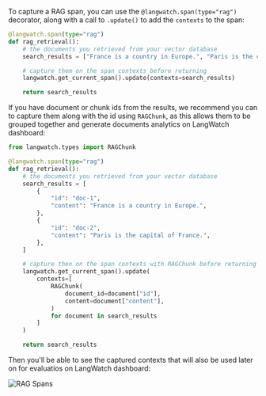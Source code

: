 To capture a RAG span, you can use the `@langwatch.span(type="rag")` decorator, along with a call to `.update()` to add the `contexts` to the span:

```python
@langwatch.span(type="rag")
def rag_retrieval():
    # the documents you retrieved from your vector database
    search_results = ["France is a country in Europe.", "Paris is the capital of France."]

    # capture them on the span contexts before returning
    langwatch.get_current_span().update(contexts=search_results)

    return search_results
```

If you have document or chunk ids from the results, we recommend you can to capture them along with the id using `RAGChunk`, as this allows them to be grouped together and generate documents analytics on LangWatch dashboard:

```python
from langwatch.types import RAGChunk

@langwatch.span(type="rag")
def rag_retrieval():
    # the documents you retrieved from your vector database
    search_results = [
        {
            "id": "doc-1",
            "content": "France is a country in Europe.",
        },
        {
            "id": "doc-2",
            "content": "Paris is the capital of France.",
        },
    ]

    # capture then on the span contexts with RAGChunk before returning
    langwatch.get_current_span().update(
        contexts=[
            RAGChunk(
                document_id=document["id"],
                content=document["content"],
            )
            for document in search_results
        ]
    )

    return search_results
```

Then you'll be able to see the captured contexts that will also be used later on for evaluatios on LangWatch dashboard:

![RAG Spans](/images/integration/rag.png)